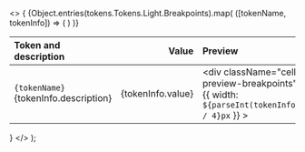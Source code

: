 
  <>
    {
      <table className="docs my-6">
        <thead>
          <tr>
            <th align="left">Token and description</th>
            <th align="right">
              <span className="pr-4">Value</span>
            </th>
            <th className="hidden sm:table-cell" align="left">
              Preview
            </th>
          </tr>
        </thead>
        <tbody>
          {Object.entries(tokens.Tokens.Light.Breakpoints).map(
            ([tokenName, tokenInfo]) => (
              <tr key={tokenName}>
                <td className="w-full">
                  <div className="cell-tokens-name">
                    <code className="font-medium">{tokenName}</code>
                    <div className="cell-description-tokens">
                      {tokenInfo.description}
                    </div>
                  </div>
                </td>
                <td>
                  <div className="cell-value-scale" align="right">
                    {tokenInfo.value}
                  </div>
                </td>
                <td className="hidden sm:table-cell">
                  <div
                    className="cell-preview-breakpoints"
                    style={{ width: `${parseInt(tokenInfo.value) / 4}px` }}
                  ></div>
                </td>
              </tr>
            )
          )}
        </tbody>
      </table>
    }
  </>
);